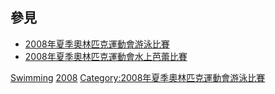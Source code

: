 {{Commonscat|2008 Summer Olympics swimmers}}

== 參見 ==
* [[2008年夏季奧林匹克運動會游泳比賽|2008年夏季奧林匹克運動會游泳比賽]]
* [[2008年夏季奧林匹克運動會水上芭蕾比賽|2008年夏季奧林匹克運動會水上芭蕾比賽]]

{{categoryTOC}}

[[Category:2008年夏季奧林匹克運動會運動員|Swimming]]
[[Category:各年夏季奧林匹克運動會游泳運動員|2008]]
[[Category:2008年夏季奧林匹克運動會游泳比賽|Category:2008年夏季奧林匹克運動會游泳比賽]]